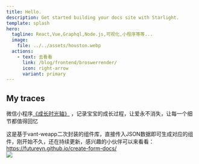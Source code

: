 ```yaml
---
title: Hello.
description: Get started building your docs site with Starlight.
template: splash
hero:
  tagline: React,Vue,Graphql,Node.js,可视化,小程序等等...
  image:
    file: ../../assets/houston.webp
  actions:
    - text: 去看看
      link: /blog/frontend/broswerrender/
      icon: right-arrow
      variant: primary
---
```



## My traces

<CardGrid stagger>
  <Card title="成长时光轴" icon="pencil">
    <p>
      微信小程序<a href="https://babysite.zlxinyu.cn/">《成长时光轴》</a>
      ，记录宝宝的成长过程，让爱永不消失，让每一个细节都值得回忆
    </p>
  </Card>
  <Card title="组件库" icon="pencil">
    <div>
      这是基于vant-weapp二次封装的组件库，直接传入JSON数据即可生成对应的组件，刚开始不久，还在持续更新，感兴趣的小伙伴可以来看看：
      <a href="https://futureyn.github.io/create-form-docs/">https://futureyn.github.io/create-form-docs/</a>
    </div>
  </Card>
</CardGrid>
<TestimonialGrid title="相片">
  <Testimonial
    name="Rachel"
    handle="rachelnabors"
    cite="https://twitter.com/astrodotbuild/status/1724934718745915558"
  >
    <img src="http://blog.zlxinyu.cn/tiant.jpg" height={360} />
  </Testimonial>
</TestimonialGrid>
